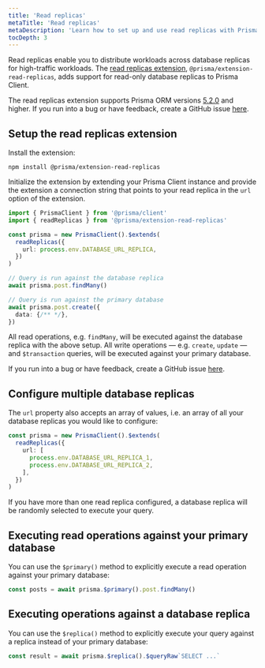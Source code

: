 ```yaml
---
title: 'Read replicas'
metaTitle: 'Read replicas'
metaDescription: 'Learn how to set up and use read replicas with Prisma Client'
tocDepth: 3
---
```


<TopBlock>

Read replicas enable you to distribute workloads across database replicas for high-traffic workloads. The [read replicas extension](https://github.com/prisma/extension-read-replicas), `@prisma/extension-read-replicas`, adds support for read-only database replicas to Prisma Client.

The read replicas extension supports Prisma ORM versions [5.2.0](https://github.com/prisma/prisma/releases/tag/5.2.0) and higher. If you run into a bug or have feedback, create a GitHub issue [here](https://github.com/prisma/extension-read-replicas/issues/new).

</TopBlock>

## Setup the read replicas extension

Install the extension:

```terminal
npm install @prisma/extension-read-replicas
```

Initialize the extension by extending your Prisma Client instance and provide the extension a connection string that points to your read replica in the `url` option of the extension.

<!-- prettier-ignore-start -->

```ts
import { PrismaClient } from '@prisma/client'
import { readReplicas } from '@prisma/extension-read-replicas'

const prisma = new PrismaClient().$extends(
  readReplicas({
    url: process.env.DATABASE_URL_REPLICA,
  })
)

// Query is run against the database replica
await prisma.post.findMany()

// Query is run against the primary database
await prisma.post.create({ 
  data: {/** */},
})
```
<!-- prettier-ignore-end -->

All read operations, e.g. `findMany`, will be executed against the database replica with the above setup. All write operations — e.g. `create`, `update` — and `$transaction` queries, will be executed against your primary database.

If you run into a bug or have feedback, create a GitHub issue [here](https://github.com/prisma/extension-read-replicas/issues/new).

## Configure multiple database replicas

The `url` property also accepts an array of values, i.e. an array of all your database replicas you would like to configure:

```ts
const prisma = new PrismaClient().$extends(
  readReplicas({
    url: [
      process.env.DATABASE_URL_REPLICA_1,
      process.env.DATABASE_URL_REPLICA_2,
    ],
  })
)
```

If you have more than one read replica configured, a database replica will be randomly selected to execute your query.

## Executing read operations against your primary database

You can use the `$primary()` method to explicitly execute a read operation against your primary database:

```ts
const posts = await prisma.$primary().post.findMany()
```

## Executing operations against a database replica

You can use the `$replica()` method to explicitly execute your query against a replica instead of your primary database:

```ts
const result = await prisma.$replica().$queryRaw`SELECT ...`
```
